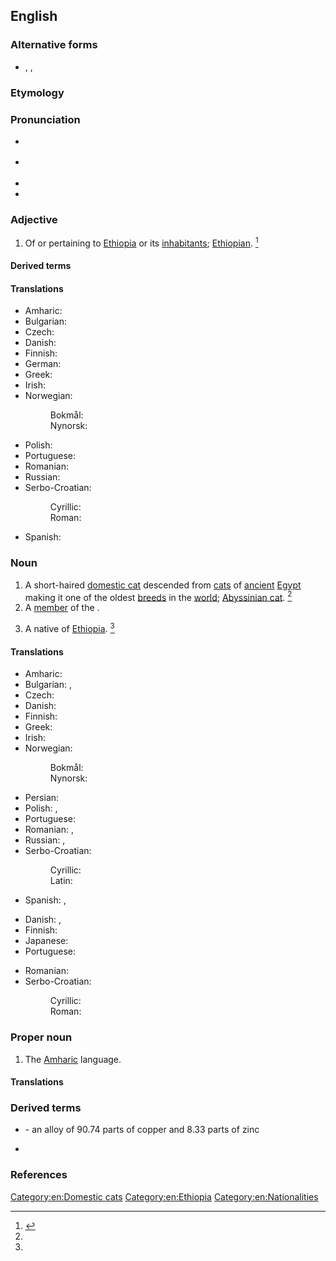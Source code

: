==English==

===Alternative forms===
* {{l|en|Abyssian}}, {{l|en|Abyssin}}, {{l|en|Abyssine}} {{qualifier|rare}}

===Etymology===
{{suffix|Abyssinia|n|lang=en}}

===Pronunciation===
* {{a|RP}} {{IPA|/ˌæb.ɪˈsɪn.ɪ.ən/|lang=en}}
* {{a|US}} {{IPA|/ˌæb.ɪˈsɪn.i.ən/|/ˌæb.əˈsɪn.i.ən/|/ˌæb.əˈsɪn.jən/|lang=en}}
* {{rhymes|ɪnjən|lang=en}}
* {{rhymes|ɪniən|lang=en}}

===Adjective===
{{en-adj|-}}

# {{lb|en|dated|usually|_|capitalized}} Of or pertaining to [[Ethiopia]] or its [[inhabitant]]s; [[Ethiopian]]. {{defdate|First attested in the late 18th century.}}<ref name=SOED>{{R:SOED5|page=11}}</ref>

====Derived terms====
{{der3|lang=en
|Abyssinian banana
|Abyssinian cat
|Abyssinian primrose
|Abyssinian tea
|Abyssinian gold}}

====Translations====
{{trans-top|of or pertaining to Abyssinia}}
* Amharic: {{t|am|ሐበሻ|tr=häbäsha|sc=Ethi}}
* Bulgarian: {{t|bg|абисински|m|tr=abisínski}}
* Czech: {{t+|cs|habešský}}
* Danish: {{t|da|abessinsk}}
* Finnish: {{t|fi|abessinialainen}}
* German: {{t+|de|abessinisch}}
* Greek: {{t|el|αβησσυνιακός}}
* Irish: {{t|ga|Aibisíneach}}
* Norwegian:
*: Bokmål: {{t|nb|abessinsk}}
*: Nynorsk: {{t|nn|abessinsk}}
{{trans-mid}}
* Polish: {{t+|pl|abisyński}}
* Portuguese: {{t+|pt|abissínio|m}}
* Romanian: {{t|ro|abisinian}}
* Russian: {{t+|ru|абисси́нский}}
* Serbo-Croatian:
*: Cyrillic: {{t|sh|абисински|m|sc=Cyrl}}
*: Roman: {{t|sh|abisinski|m}}
* Spanish: {{t+|es|abisinio}}
{{trans-bottom}}

===Noun===
{{en-noun}}
{{wikipedia|Abyssinian (cat)}}

# A short-haired [[domestic cat]] descended from [[cat]]s of [[ancient]] [[Egypt]] making it one of the oldest [[breed]]s in the [[world]]; [[Abyssinian cat]]. {{defdate|First attested in the late 19th century.}}<ref name=SOED/>
# A [[member]] of the {{w|Abyssinian Church}}.
# {{lb|en|dated}} A native of [[Ethiopia]]. {{defdate|First attested in the mid 18th century.}}<ref name=SOED/>

====Translations====
{{trans-top|a native of Abyssinia}}
* Amharic: {{t|am|ሐበሻ|tr=häbäsha|sc=Ethi}}
* Bulgarian: {{t|bg|абисинец|m|tr=abisínec}}, {{t+|bg|абисинка|f|tr=abisínka}}
* Czech: {{t+|cs|Habešan|m}}
* Danish: {{t|da|abessiner|c}}
* Finnish: {{t|fi|abessinialainen}}
* Greek: {{t|el|Αβησσυνός|m}}
* Irish: {{t|ga|Aibisíneach|m}}
* Norwegian:
*: Bokmål: {{t+|no|abessinier}}
*: Nynorsk: {{t|nn|abessiniar}}
{{trans-mid}}
* Persian: {{t+|fa|حبشی|tr=habaši}}
* Polish: {{t+|pl|Abisyńczyk|m-pr}}, {{t+|pl|Abisynka|f}}
* Portuguese: {{t+|pt|abissínio|m}}
* Romanian: {{t|ro|abisinian|m}}, {{t|ro|abisiniană|f}}
* Russian: {{t+|ru|абисси́нец|m}}, {{t+|ru|абисси́нка|f}}
* Serbo-Croatian:
*: Cyrillic: {{t|sh|абисинац|m|sc=Cyrl}}
*: Latin: {{t+|sh|abisinac|m}}
* Spanish: {{t+|es|abisinio|m}}, {{t+|es|abisinia|f}}
{{trans-bottom}}

{{trans-top|cat}}
* Danish: {{t|da|abessiner|c}}, {{t+|da|abyssinier|c}}
* Finnish: {{t|fi|abessinialainen}}
* Japanese: {{t|ja|アビシニアン|tr=abishinian|sc=Jpan}}
* Portuguese: {{t+|pt|abissínio|m}}
{{trans-mid}}
* Romanian: {{t|ro|abisiniană|f}}
* Serbo-Croatian:
*: Cyrillic: {{t|sh|абисинка|f|sc=Cyrl}}
*: Roman: {{t|sh|abisinka|f}}
{{trans-bottom}}

===Proper noun===
{{en-proper noun}}

# The [[Amharic]] language.

====Translations====
{{trans-see|Amharic}}

===Derived terms===
* {{l|en|Abyssinian gold}} - an alloy of 90.74 parts of copper and 8.33 parts of zinc
* {{l|en|Abyssinian tea}}

===References===
<references/>

[[Category:en:Domestic cats]]
[[Category:en:Ethiopia]]
[[Category:en:Nationalities]]